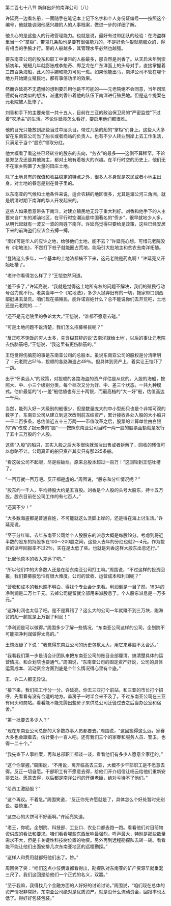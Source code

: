 

第二百七十八节 新鲜出炉的南洋公司（八）

许延亮一边看名册，一面随手在笔记本上记下名字和个人身份证编号――按照这个编号，他就能调阅他感兴趣的人的人事档案，做进一步的详细了解。

他关心的是这些人的行政管理能力。也就是说，最好有过带团队的经验：在海盗群里当一个“掌柜”，带领几条船也是要有很强能力的，不是好勇斗狠就能服众的，得有相当的手腕才行。带的人船越多，其管理水平必然也越强。

要东南亚公司的股东和职工中谁带的人船最多，那自然是刘香了。从天启末年到崇祯初年，短短几年就膨胀成李魁奇、郑芝龙在广东洋面上的头号对手，直接掌握着三四百条海船，此人的手腕和能力可见一斑。如果他能出马，南洋公司不管在哪个地方开始建立殖民地，都有事倍功半的效果。

然而许延亮不无遗憾的想到要启用他是不可能的――元老院绝不会同意，当年司凯德就有过类似的想法，派遣刘香带着他的队伍下南洋进行殖民地。但是这个提案在元老院被人批惨了。

刘香和手下的主要亲信一共十五人，目前在三亚的政治保卫局的“严密监控”下过着“农场主”的生活。不论许延亮怎么看好，要启用他们都很难。

他的目光只能放到那些当过中层头目，带过几条的船的“掌柜”们身上。这些人大多留在东南亚公司当了船长或者商站的负责人。也有不少人转业到岸上去工作生活，只满足于当个“股东”领取分红。

他大概看了看这些已经转业的股东的去向，“务农”的最多――这倒不算稀罕。不论是郑芝龙还是其他海主，都对土地有着极大的兴趣。在平行时空的历史上，他们无不在家乡购置了大量的田庄土地。

除了土地具有的保值和收益稳定的特点之外，很多人本身就是农民或者小地主出身。对土地的眷恋是刻在骨子里的。

以东南亚的气候和土地条件来说，适合农耕的地区很多，尤其是湄公河三角洲，就是明清时期下南洋的华人开发起来的。

这些人如果愿意带头下南洋，对建立殖民地无异于重大利好。刘香和他手下的人主要来自广东的潮汕地区，在平行时空潮汕是中国著名的“侨乡”，很早就地少人多，从明代起就有一波又一波的百姓下南洋。许延亮觉得只要给足政策，这些已经安居下来的前海盗们应该会去搏一搏。

“南洋可是华人的应许之地，给够他们土地，能不去？”许延亮心想。可惜元老院没有《宅地法》，不然打下桩子就能圈占荒地，能吸引大批地主和贫农去南洋拓殖。

“登陆这么多年，一个基本的土地法都搞不下来，这元老院是药丸啊！”许延亮又开始吐槽了。

“老许你看得怎么样了？”王恺忽然问道。

“差不多了，”许延亮说，“我就是觉得这土地所有权的问题不解决，我们的殖民行动号召力就不行。老美当年一个《宅地法》，多少人抛弃旧有的一切，拖家带口到西部挺进去垦荒。咱们现在搞殖民，能许诺百姓什么？总不能说你们去开荒吧，土地还是元老院的……”

“还不是元老院里的争论太大。”王恺说，“谁都不愿意去碰。”

“可是土地问题不说清楚，我们怎么招募移民呢？”

“反正吃不饱饭的穷人太多，先含糊其辞的说‘去南洋就给土地’，以后的事让元老院去伤脑筋吧。”王恺说，“我这里有更伤脑筋的。”

王恺觉得伤脑筋的事是东南亚公司的总股本。虽说东南亚公司的股权是分清晰明了：元老院占51％，投顺的各路海盗占49％。但具体到资产上，着实让王恺吓了一跳。

出于“怀柔远人”的政策，对投顺的各路海盗的资产评估是从优的。入股的海船，按照大、中、小三个级别分类，每个档次又分为好、中、差三个状态。一共九种模式。估价最低的“小－差”船估值也有三十两银，而最高档的“大－好”船，估值高达一千两。

当然，能列入好－大级别的船很少，但是数量庞大的中小型船只也是个非常可观的数字了。东南亚公司从建立到这次改制前冻结资产，累计接收各处入股的大小船只一千二百多条，总估值近五十三万两――币值改革之后，股票的计算单位由白银的“两”改成了银元券的“圆”――按照东南亚公司当时一两一股的股票面额就是发行了五十三万股的个人股。

这些“入股”的船只，其实入股之后大多很快就淘汰出售或者拆解了，回收的残值可以忽略不计。公司真正的船只资产其实只有那225条船。

“看这破公司不起眼，尽是些破烂。原来总股本超过一百万！”这回轮到王恺吐槽了。

“一百万就一百万吧。反正都是虚的。”周围说，“股东和分红情况呢？”

“股东约一千人，平均持股大约是五百股。刘香是个人股的头号大股东，持十五万股。股东目前在公司工作的有七百人。”

“还真不少！”

“大多数海盗都是普通百姓，不可能就这么洗脚上岸的，还是得在海上讨生活。”许延亮说。

“至于分红嘛，去年东南亚公司给个人股股东的派息大概是每股19分。考虑到将近半数的股东的持股多在100～200股之间，这些人去年的分红也就2～4元。作为投资的话年回报率不过2％，实在是太低了些。也就是刘香这样大股东出息还行。”

“比起他原本的收入差远了吧。”

“所以他们中的大多数人还是在给东南亚公司打工嘛。”周围说，“不过这样的投资回报，我们要募股恐怕有很大难度。公司的营收、运营成本和利润呢？”

“营收和成本的我也瞧不明白，得找个专业会计来看。利润倒是一目了然。1634的净利润是二万七千元。去掉公司提留就全部用来派股息了。个人股东派息是一万多元。”

“这净利润也太低了吧。是不是算错了？这么大的公司一年就赚不到三万块，跑海贸的船一趟就是上万银子利润！”

“净利润是可以做得。”周围多少了解一些情况，“东南亚公司这样的公司，企划院不可能把净利润做得太高的。”

王恺迟疑了下说：“我觉得东南亚公司的历史包袱太大，用它来募股不太合适。”

“我看我们第一步是请会计团队来把东南亚公司的账目全部厘清。搞清楚具体的运营情况。和企划院也要通气。”周围说，“东南亚公司的固定资产好说，公司的具体运营成本、流动资金方面到底是个什么情况得心里有个底。”

王、许二人都无异议。

“接下来，我们把工作分一分。许延亮，你去三亚打个前站，和三亚的市长打个招呼，先看看有没有合适的地方。盖房子一时半会来不及了。不过东南亚公司在三亚有码头和商站。看看能不能先腾出些房子来供总公司迁徙过去之后当办公室和宿舍。”

“第一批要去多少人？”

“现在东南亚公司总部的大多数办事人员都要去。”周围说，“这回搬得这么远，家眷大多也会跟着去。估计要小一百人吧。还有我们三个的家眷和服务人员、警卫，也得一二十个。”

“我先查下人事档案，再和总部职工都谈一谈，看看他们有多少人愿意全家迁的。”

“这个你掌握。”周围说，“不用说，离开临高去三亚，大概不少干部职工是不愿意去得。反正一切自愿。干部职工有不愿意去得，给他们开介绍信让杨云给他们重新安排去处。愿意去得，以后都是南洋公司的开疆老臣，绝对亏待不了他们。”

“给员工激励股？”

“这个再议。不着急。”周围笑道，“反正你先许愿就是了，具体怎么个好处暂时先别说。要慎重。”

“这空心的大饼可不好画啊。”许延亮笑道。

“老王，你呢。企划院、科技部、工业口、农业口都去跑一跑。看看他们对目前物资供应的看法和要求。咱们看看哪些东西反响最强烈，呼声最大，特别是那些数量需求不大，但是卡关键性科技树位置的物资。另外再到远程勘探队去转一转。看看能不能让他们出面安排几次东南亚地区的远程勘探。”

“这样人和费用就都归他们出了。妙。”

周围笑了笑：“咱们这点小伎俩谁都看得出，勘探队对东南亚的矿产资源早就垂涎三尺了。我们这回是给他们一个正式的名义，双赢。”

“至于我嘛，我得找几个金融方面的人好好的讨论讨论。”周围说，“咱们现在总体的资产情况非常好，东南亚公司绝对是优质资产。就是没什么流动资金，回报率也太低了。得好好包装包装。”

